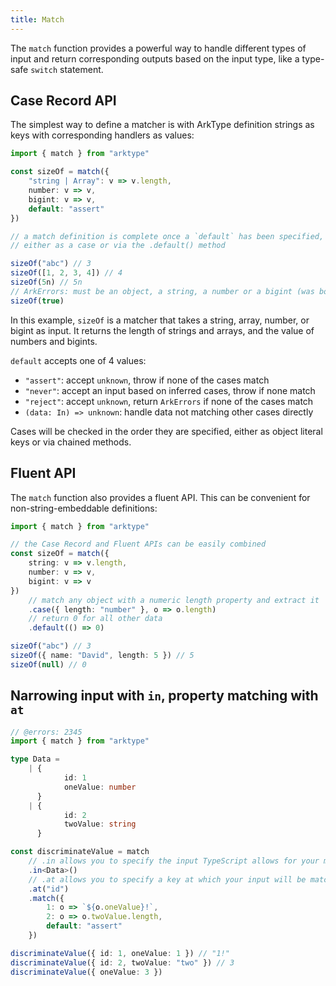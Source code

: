 ```yaml
---
title: Match
---
```


The `match` function provides a powerful way to handle different types of input and return corresponding outputs based on the input type, like a type-safe `switch` statement.

## Case Record API

The simplest way to define a matcher is with ArkType definition strings as keys with corresponding handlers as values:

```ts
import { match } from "arktype"

const sizeOf = match({
	"string | Array": v => v.length,
	number: v => v,
	bigint: v => v,
	default: "assert"
})

// a match definition is complete once a `default` has been specified,
// either as a case or via the .default() method

sizeOf("abc") // 3
sizeOf([1, 2, 3, 4]) // 4
sizeOf(5n) // 5n
// ArkErrors: must be an object, a string, a number or a bigint (was boolean)
sizeOf(true)
```

In this example, `sizeOf` is a matcher that takes a string, array, number, or bigint as input. It returns the length of strings and arrays, and the value of numbers and bigints.

`default` accepts one of 4 values:

- `"assert"`: accept `unknown`, throw if none of the cases match
- `"never"`: accept an input based on inferred cases, throw if none match
- `"reject"`: accept `unknown`, return `ArkErrors` if none of the cases match
- `(data: In) => unknown`: handle data not matching other cases directly

Cases will be checked in the order they are specified, either as object literal keys or via chained methods.

## Fluent API

The `match` function also provides a fluent API. This can be convenient for non-string-embeddable definitions:

```ts
import { match } from "arktype"

// the Case Record and Fluent APIs can be easily combined
const sizeOf = match({
	string: v => v.length,
	number: v => v,
	bigint: v => v
})
	// match any object with a numeric length property and extract it
	.case({ length: "number" }, o => o.length)
	// return 0 for all other data
	.default(() => 0)

sizeOf("abc") // 3
sizeOf({ name: "David", length: 5 }) // 5
sizeOf(null) // 0
```

## Narrowing input with `in`, property matching with `at`

```ts
// @errors: 2345
import { match } from "arktype"

type Data =
	| {
			id: 1
			oneValue: number
	  }
	| {
			id: 2
			twoValue: string
	  }

const discriminateValue = match
	// .in allows you to specify the input TypeScript allows for your matcher
	.in<Data>()
	// .at allows you to specify a key at which your input will be matched
	.at("id")
	.match({
		1: o => `${o.oneValue}!`,
		2: o => o.twoValue.length,
		default: "assert"
	})

discriminateValue({ id: 1, oneValue: 1 }) // "1!"
discriminateValue({ id: 2, twoValue: "two" }) // 3
discriminateValue({ oneValue: 3 })
```
